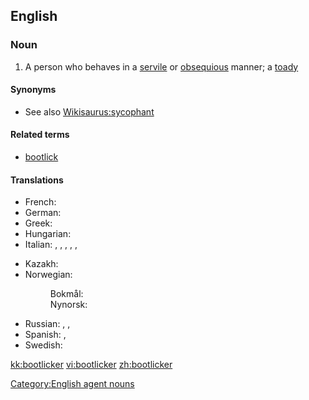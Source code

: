 ==English==

===Noun===
{{en-noun}}

# A person who behaves in a [[servile]] or [[obsequious]] manner; a [[toady]]

====Synonyms====
* See also [[Wikisaurus:sycophant]]

====Related terms====
* [[bootlick]]

====Translations====
{{trans-top|bootlick}}
* French: {{t+|fr|lèche-bottes|m|f}}
* German: {{t|de|Speichellecker|m}}
* Greek: {{t|el|γλύφτης|m|tr=gliftis}}
* Hungarian: {{t-|hu|talpnyaló}}
* Italian: {{t-|it|ruffiano|m}}, {{t|it|leccapiedi}}, {{t|it|leccapiedi}}, {{t|it|leccapiedi}}, {{t|it|leccapiedi}}, {{t|it|leccapiedi|m}}
{{trans-mid}}
* Kazakh: {{t-|kk|жарбақ|tr=jarbaq|sc=Cyrl|xs=Kazakh}}
* Norwegian:
*: Bokmål: {{t|no|spyttslikker|m}}
*: Nynorsk: {{t|nn|spyttslikkar|m}}
* Russian: {{t|ru|подхалим|m|sc=Cyrl|tr=podxalím}}, {{t|ru|льстец|m|sc=Cyrl|tr=l'stec}}, {{t|ru|лизоблюд|m|sc=Cyrl|tr=lizobljúd}}
* Spanish: {{t+|es|zalamero|m}},  {{t|es|zalamera|f}}
* Swedish: {{t|sv|rövslickare|c}}
{{trans-bottom}}

[[Category:English agent nouns]]

[[kk:bootlicker]]
[[vi:bootlicker]]
[[zh:bootlicker]]